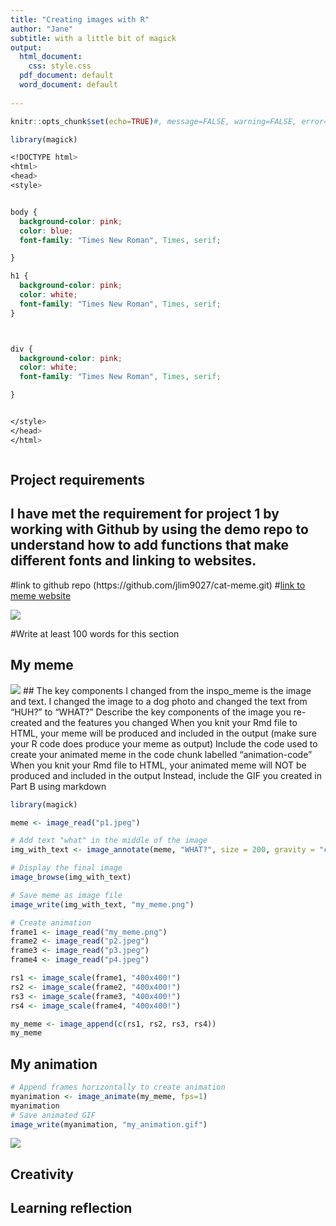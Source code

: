 ```yaml
---
title: "Creating images with R"
author: "Jane"
subtitle: with a little bit of magick
output:
  html_document: 
    css: style.css
  pdf_document: default
  word_document: default
  
---
```


```r
knitr::opts_chunk$set(echo=TRUE)#, message=FALSE, warning=FALSE, error=FALSE)
```

```r
library(magick)
```

```css
<!DOCTYPE html>
<html>
<head>
<style>


body {
  background-color: pink;
  color: blue;
  font-family: "Times New Roman", Times, serif;

}

h1 {
  background-color: pink;
  color: white;
  font-family: "Times New Roman", Times, serif;
}



div {
  background-color: pink;
  color: white;
  font-family: "Times New Roman", Times, serif;

}


</style>
</head>
</html>



```

## Project requirements
## I have met the requirement for project 1 by working with Github by using the demo repo to understand how to add functions that make different fonts and linking to websites. 
#link to github repo (https://github.com/jlim9027/cat-meme.git)
#[link to meme website](https://www.google.com/url?sa=i&url=https%3A%2F%2Fknowyourmeme.com%2Fmemes%2Fhuh-cat&psig=AOvVaw3xciAmUvS9KfFZppYFcZH7&ust=1710330860304000&source=images&cd=vfe&opi=89978449&ved=0CBUQjhxqFwoTCPCLiZDV7oQDFQAAAAAdAAAAABAD)

![](ss.png)

#Write at least 100 words for this section


## My meme
![](inspo_meme.jpg)
## The key components I changed from the inspo_meme is the image and text. I changed the image to a dog photo and changed the text from "HUH?" to "WHAT?"
Describe the key components of the image you re-created and the features you changed
When you knit your Rmd file to HTML, your meme will be produced and included in the output (make sure your R code does produce your meme as output)
Include the code used to create your animated meme in the code chunk labelled “animation-code”
When you knit your Rmd file to HTML, your animated meme will NOT be produced and included in the output
Instead, include the GIF you created in Part B using markdown

```r
library(magick)

meme <- image_read("p1.jpeg")

# Add text "what" in the middle of the image
img_with_text <- image_annotate(meme, "WHAT?", size = 200, gravity = "center", color = "black")

# Display the final image
image_browse(img_with_text)

# Save meme as image file
image_write(img_with_text, "my_meme.png")

# Create animation
frame1 <- image_read("my_meme.png")
frame2 <- image_read("p2.jpeg")
frame3 <- image_read("p3.jpeg")
frame4 <- image_read("p4.jpeg")

rs1 <- image_scale(frame1, "400x400!")
rs2 <- image_scale(frame2, "400x400!")
rs3 <- image_scale(frame3, "400x400!")
rs4 <- image_scale(frame4, "400x400!")

my_meme <- image_append(c(rs1, rs2, rs3, rs4))
my_meme
```

## My animation

```r
# Append frames horizontally to create animation
myanimation <- image_animate(my_meme, fps=1)
myanimation
# Save animated GIF
image_write(myanimation, "my_animation.gif")

```
![](my_animation.gif)

## Creativity
  

## Learning reflection

